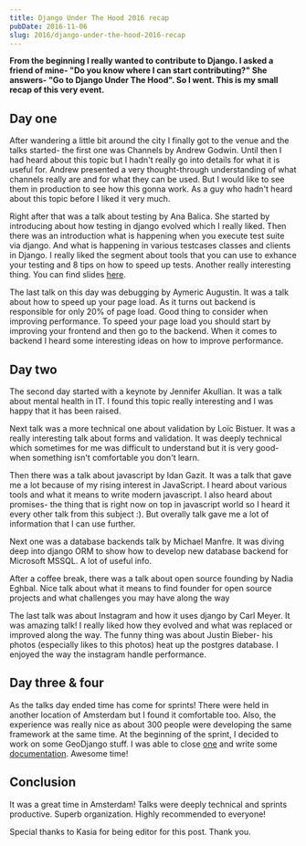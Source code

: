 ```yaml
---
title: Django Under The Hood 2016 recap
pubDate: 2016-11-06
slug: 2016/django-under-the-hood-2016-recap
---
```


**From the beginning I really wanted to contribute to Django. I asked a
friend of mine- "Do you know where I can start contributing?" She
answers- "Go to Django Under The Hood". So I went. This is my small
recap of this very event.**

## Day one

After wandering a little bit around the city I finally got to the venue
and the talks started- the first one was Channels by Andrew Godwin.
Until then I had heard about this topic but I hadn't really go into
details for what it is useful for. Andrew presented a very
thought-through understanding of what channels really are and for what
they can be used. But I would like to see them in production to see how
this gonna work. As a guy who hadn't heard about this topic before I
liked it very much.

Right after that was a talk about testing by Ana Balica. She started by
introducing about how testing in django evolved which I really liked.
Then there was an introduction what is happening when you execute test
suite via django. And what is happening in various testcases classes and
clients in Django. I really liked the segment about tools that you can
use to exhance your testing and 8 tips on how to speed up tests. Another
really interesting thing. You can find slides
[here](https://speakerdeck.com/anabalica/duth-testing-in-django).

The last talk on this day was debugging by Aymeric Augustin. It was a
talk about how to speed up your page load. As it turns out backend is
responsible for only 20% of page load. Good thing to consider when
improving performance. To speed your page load you should start by
improving your frontend and then go to the backend. When it comes to
backend I heard some interesting ideas on how to improve performance.

## Day two

The second day started with a keynote by Jennifer Akullian. It was a
talk about mental health in IT. I found this topic really interesting
and I was happy that it has been raised.

Next talk was a more technical one about validation by Loïc Bistuer. It
was a really interesting talk about forms and validation. It was deeply
technical which sometimes for me was difficult to understand but it is
very good- when something isn't comfortable you don't learn.

Then there was a talk about javascript by Idan Gazit. It was a talk that
gave me a lot because of my rising interest in JavaScript. I heard about
various tools and what it means to write modern javascript. I also heard
about promises- the thing that is right now on top in javascript world
so I heard it every other talk from this subject :). But overally talk
gave me a lot of information that I can use further.

Next one was a database backends talk by Michael Manfre. It was diving
deep into django ORM to show how to develop new database backend for
Microsoft MSSQL. A lot of useful info.

After a coffee break, there was a talk about open source founding by
Nadia Eghbal. Nice talk about what it means to find founder for open
source projects and what challenges you may have along the way

The last talk was about Instagram and how it uses django by Carl Meyer.
It was amazing talk! I really liked how they evolved and what was
replaced or improved along the way. The funny thing was about Justin
Bieber- his photos (especially likes to this photos) heat up the
postgres database. I enjoyed the way the instagram handle performance.

## Day three & four

As the talks day ended time has come for sprints! There were held in
another location of Amsterdam but I found it comfortable too. Also, the
experience was really nice as about 300 people were developing the same
framework at the same time. At the beginning of the sprint, I decided to
work on some GeoDjango stuff. I was able to close
[one](https://code.djangoproject.com/ticket/11094) and write some
[documentation](https://code.djangoproject.com/ticket/27133). Awesome
time!

## Conclusion

It was a great time in Amsterdam! Talks were deeply technical and
sprints productive. Superb organization. Highly recommended to everyone!

Special thanks to Kasia for being editor for this post. Thank you.
